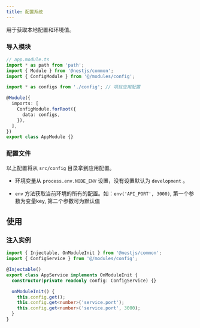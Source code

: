 ```yaml
---
title: 配置系统
---
```


用于获取本地配置和环境值。

### 导入模块

```ts
// app.module.ts
import * as path from 'path';
import { Module } from '@nestjs/common';
import { ConfigModule } from '@/modules/config';

import * as configs from './config'; // 项目应用配置

@Module({
  imports: [
    ConfigModule.forRoot({
      data: configs,
    }),
  ],
})
export class AppModule {}
```

### 配置文件

以上配置将从 `src/config` 目录拿到应用配置。

- 环境变量从 `process.env.NODE_ENV` 设置，没有设置默认为 `development` 。

- `env` 方法获取当前环境的所有的配置。如：`env('API_PORT', 3000)`, 第一个参数为变量key, 第二个参数可为默认值

## 使用

### 注入实例

```ts
import { Injectable, OnModuleInit } from '@nestjs/common';
import { ConfigService } from '@/modules/config';

@Injectable()
export class AppService implements OnModuleInit {
  constructor(private readonly config: ConfigService) {}

  onModuleInit() {
    this.config.get();
    this.config.get<number>('service.port');
    this.config.get<number>('service.port', 3000);
  }
}
```
